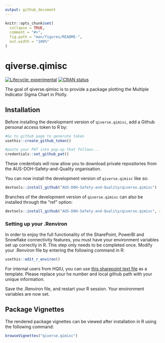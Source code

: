 ```yaml
---
output: github_document
---
```


<!-- README.md is generated from README.Rmd. Please edit that file -->

```r
knitr::opts_chunk$set(
  collapse = TRUE,
  comment = "#>",
  fig.path = "man/figures/README-",
  out.width = "100%"
)
```

# qiverse.qimisc

<!-- badges: start -->

[![Lifecycle: experimental](https://img.shields.io/badge/lifecycle-experimental-orange.svg)](https://lifecycle.r-lib.org/articles/stages.html#experimental) [![CRAN status](https://www.r-pkg.org/badges/version/qiverse.qimisc)](https://CRAN.R-project.org/package=qiverse.qimisc)

<!-- badges: end -->

The goal of qiverse.qimisc is to provide a package plotting the Multiple Indicator Sigma Chart in Plotly.

## Installation

Before installing the development version of `qiverse.qimisc`, add a Github personal access token to R by:

``` r
#Go to github page to generate token
usethis::create_github_token()

#paste your PAT into pop-up that follows...
credentials::set_github_pat()
```

These credentials will now allow you to download private repositories from the AUS-DOH-Safety-and-Quality organisation.

You can now install the development version of `qiverse.qimisc` like so:

``` r
devtools::install_github("AUS-DOH-Safety-and-Quality/qiverse.qimisc")
```

Branches of the development version of `qiverse.qimisc` can also be installed through the "ref" option:

``` r
devtools::install_github("AUS-DOH-Safety-and-Quality/qiverse.qimisc", ref = "branch-a")
```

### Setting up your .Renviron

In order to enjoy the full functionality of the SharePoint, PowerBI and Snowflake connectivity features, you must have your environment variables set up correctly in R. This step only needs to be completed once. Modify your .Renviron file by entering the following command in R:

``` r
usethis::edit_r_environ()
```

For internal users from HQIU, you can use [this sharepoint text file](https://wahealthdept.sharepoint.com/:t:/r/sites/SafetyandQualityIndicatorSetSQuIS/internal/SQuIS%20O365%20Confidential%20Documents/R/connectivity/example_renviron.txt) as a template. Please replace your he number and local github path with your unique information.

Save the .Renviron file, and restart your R session. Your environment variables are now set.

## Package Vignettes

The rendered package vignettes can be viewed after installation in R using the following command:

``` r
browseVignettes("qiverse.qimisc")
```
